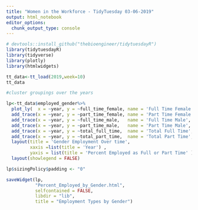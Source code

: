 ```yaml
---
title: "Women in the Workforce - TidyTuesday 03-06-2019"
output: html_notebook
editor_options: 
  chunk_output_type: console
---
```


```r
# devtools::install_github("thebioengineer/tidytuesdayR")
library(tidytuesdayR)
library(tidyverse)
library(plotly)
library(htmlwidgets)

tt_data<-tt_load(2019,week=10)
tt_data
```

```r


#cluster groupings over the years

lp<-tt_data$employed_gender%>%
  plot_ly(  x = ~year, y = ~full_time_female, name = 'Full Time Female', type = 'scatter', mode = 'lines+marker', line=list(color ="orange")) %>%
  add_trace(x = ~year, y = ~part_time_female, name = 'Part Time Female', mode = 'lines+marker', line=list(color ="orange",  dash = 'dash')) %>%
  add_trace(x = ~year, y = ~full_time_male,   name = 'Full Time Male',   mode = 'lines+marker', line=list(color ="green")) %>%
  add_trace(x = ~year, y = ~part_time_male,   name = 'Part Time Male',   mode = 'lines+marker', line=list(color ="green",  dash = 'dash')) %>% 
  add_trace(x = ~year, y = ~total_full_time,  name = 'Total Full Time',  mode = 'lines+marker', line=list(color ="black")) %>%
  add_trace(x = ~year, y = ~total_part_time,  name = 'Total Part Time',  mode = 'lines+marker', line=list(color ="black",  dash = 'dash')) %>% 
  layout(title = 'Gender Employment Over time',
         xaxis =list(title = 'Year') ,
         yaxis = list(title = 'Percent Employed as Full or Part Time' ))%>%
  layout(showlegend = FALSE)

lp$sizingPolicy$padding <- "0"

saveWidget(lp,
           "Percent_Employed_by_Gender.html",     
           selfcontained = FALSE,
           libdir = "lib",
           title = "Employment Types by Gender")


```





